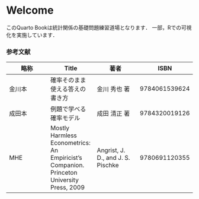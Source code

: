 # Welcome {.unnumbered}

このQuarto Bookは統計関係の基礎問題練習道場となります．
一部，Rでの可視化を実施しています．

### 参考文献

|略称|Title|著者|ISBN|
|---|---|---|---|
|金川本|確率そのまま使える答えの書き方|金川 秀也 著|9784061539624|
|成田本|例題で学べる確率モデル|成田 清正 著|9784320019126|
|MHE|Mostly Harmless Econometrics: An Empiricist’s Companion. Princeton University Press, 2009|Angrist, J. D., and J. S. Pischke|9780691120355|